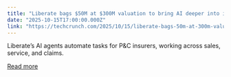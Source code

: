 ```yaml
---
title: "Liberate bags $50M at $300M valuation to bring AI deeper into insurance back offices"
date: "2025-10-15T17:00:00.000Z"
link: "https://techcrunch.com/2025/10/15/liberate-bags-50m-at-300m-valuation-to-bring-ai-deeper-into-insurance-back-offices/"
---
```


Liberate’s AI agents automate tasks for P&#038;C insurers, working across sales, service, and claims.

[Read more](https://techcrunch.com/2025/10/15/liberate-bags-50m-at-300m-valuation-to-bring-ai-deeper-into-insurance-back-offices/)
